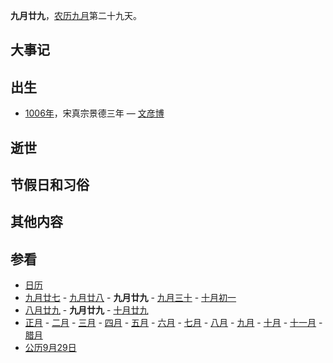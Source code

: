 {{Lunar09Calendar}}
'''九月廿九'''，[[农历|农历]][[九月_(农历)|九月]]第二十九天。

==大事记==

==出生==
* [[1006年|1006年]]，宋真宗景德三年 — [[文彦博|文彦博]]

==逝世==

==节假日和习俗==

==其他内容==

==参看==
*[[历史上的今天|日历]]
*[[九月廿七|九月廿七]] - [[九月廿八|九月廿八]] - '''九月廿九''' - [[九月三十|九月三十]] - [[十月初一|十月初一]]
*[[八月廿九|八月廿九]] - '''九月廿九''' - [[十月廿九|十月廿九]]
*[[正月|正月]] - [[二月_(农历)|二月]] - [[三月_(农历)|三月]] - [[四月_(农历)|四月]] - [[五月_(农历)|五月]] - [[六月_(农历)|六月]] - [[七月_(农历)|七月]] - [[八月_(农历)|八月]] - [[九月_(农历)|九月]] - [[十月_(农历)|十月]] - [[十一月_(农历)|十一月]] - [[腊月|腊月]]
*[[公历|公历]][[9月29日|9月29日]]